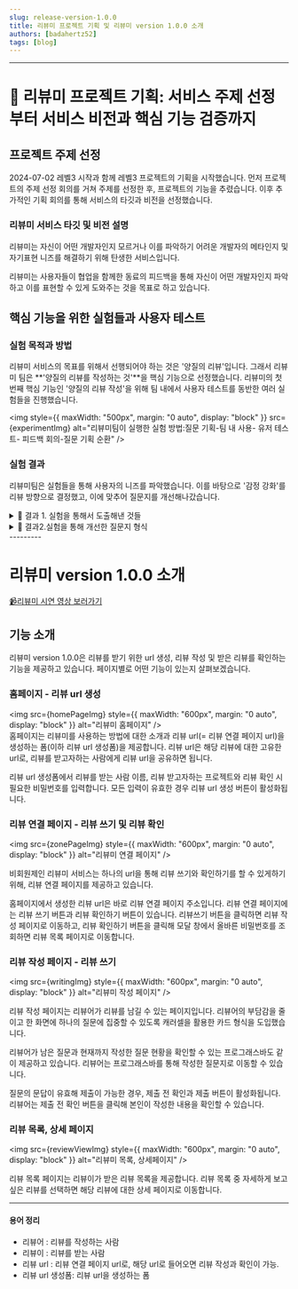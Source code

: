 ```yaml
---
slug: release-version-1.0.0
title: 리뷰미 프로젝트 기획 및 리뷰미 version 1.0.0 소개
authors: [badahertz52]
tags: [blog]
---
```



---

# 🚢 리뷰미 프로젝트 기획: 서비스 주제 선정부터 서비스 비전과 핵심 기능 검증까지

## 프로젝트 주제 선정

2024-07-02 레벨3 시작과 함께 레벨3 프로젝트의 기획을 시작했습니다.
먼저 프로젝트의 주제 선정 회의를 거쳐 주제를 선정한 후, 프로젝트의 기능을 추렸습니다.
이후 추가적인 기획 회의를 통해 서비스의 타깃과 비전을 선정했습니다.

### 리뷰미 서비스 타깃 및 비전 설명

리뷰미는 자신이 어떤 개발자인지 모르거나 이를 파악하기 어려운 개발자의 메타인지 및 자기표현 니즈를 해결하기 위해 탄생한 서비스입니다.

리뷰미는 사용자들이 협업을 함께한 동료의 피드백을 통해 자신이 어떤 개발자인지 파악하고 이를 표현할 수 있게 도와주는 것을 목표로 하고 있습니다.

## 핵심 기능을 위한 실험들과 사용자 테스트

### 실험 목적과 방법

리뷰미 서비스의 목표를 위해서 선행되어야 하는 것은 '양질의 리뷰'입니다. 그래서 리뷰미 팀은 **'양질의 리뷰를 작성하는 것'**을 핵심 기능으로 선정했습니다.
리뷰미의 첫 번째 핵심 기능인 '양질의 리뷰 작성'을 위해 팀 내에서 사용자 테스트를 동반한 여러 실험들을 진행했습니다.

<img
  style={{ maxWidth: "500px", margin: "0 auto", display: "block" }}
  src={experimentImg}
  alt="리뷰미팀이 실행한 실험 방법:질문 기획-팀 내 사용- 유저 테스트- 피드백 회의-질문 기획 순환"
/>

### 실험 결과

리뷰미팀은 실험들을 통해 사용자의 니즈를 파악했습니다. 이를 바탕으로 '감정 강화'를 리뷰 방향으로 결정했고, 이에 맞추어 질문지를 개선해나갔습니다.

<details>
  <summary>🔖 결과 1. 실험을 통해서 도출해낸 것들</summary>
  <div markdown="1">
<ol>
  <li>
    서비스의 1차 사용자 타깃인 우테코 크루들은 날카로운 리뷰보다는 긍정적이며
    부드러운 리뷰 작성을 선호한다.
  </li>
  <li>
    사용자들은 날카로운 피드백이더라도, 자신에 대한 리뷰어(=리뷰를 작성하는
    사람)의 관심이 느껴지면 이를 긍정적으로 받아들인다.
  </li>
  <li>
    사용자들은 리뷰가 정성스럽게 느껴질 때, 메타인지뿐만 아니라 팀워크가
    단단해지는 경험을 한다.
  </li>
  <li>
    리뷰어는 리뷰 작성 시, 리뷰이(= 리뷰를 받는 사람) 과의 기억을 떠올리는 것에
    어려움을 느낀다.
  </li>
  <li>
    리뷰어의 기억 회고 측면에서 서술형은 단점을 가지며, 이를 보안하기 위해 꼬리
    질문과 객관식 질문이 필요하다.
  </li>
  <li>
    선택된 강점 문항이 리뷰이의 강점으로 특정 지어지기 위해서 또는 강점으로써의 신뢰도를 얻기 위해서 선택할 수 있는 강점의 개수를 제한해야 한다.
  </li>
  <li>
    더 많은 리뷰를 작성하고자 하는 니즈를 위해, 추가 리뷰 작성란이 있어야 한다.
  </li>
  <li>
    리뷰어의 리뷰 작성 부담을 줄여주기 위해, 질문 개수는 5개 이하여야 한다.
  </li>
  <li>
    질문 목록을 한 번에 보여주는 것은 리뷰어의 부담감을 높이며 집중력을
    떨어뜨린다.
  </li>
</ol>

  </div>
</details>

<details>
  <summary>🔖 결과2.실험을 통해 개선한 질문지 형식</summary>
  <div markdown="2">
    <ol>
      <li>강점 강화라는 리뷰 방향에 맞추어서 질문지는 '~해요'체를 사용한다.</li>
      <li>
        리뷰미 서비스는 리뷰어와 리뷰이를 이어주는 제3자 역할(=대신 리뷰를
        전해주는 역할)을 한다.
      </li>
      <li>
        첫 질문은 리뷰어의 기억 회고를 도울 수 있는 질문으로 시작하며, 그다음
        질문은 이에 대한 심층적인 리뷰를 할 수 있는 꼬리 질문으로 나아간다.
      </li>
      <li>
        리뷰어의 기억 회고 및 리뷰이의 강점을 선택하는 데 도움을 주기 위해
        객관식을 활용한다.
      </li>
      <li>
        리뷰어가 선택한 리뷰이의 강점에 뒷받침이 되어줄 서술형 문답을 추가한다.
      </li>
      <li>
        단점에 대한 피드백은 단점에서 끝내지 않고, 리뷰어가 리뷰이의 단점을 개선
        방법을 제시해 리뷰이의 '성장'을 함께 고민할 수 있도록 한다.
      </li>
      <li>
        추가적인 리뷰나 응원 등의 전하고 싶은 말이 있는 리뷰어를 위한, 서술형
        문답을 추가한다. 단, 해당 문답은 선택형으로 리뷰어에게 선택권을 준다.
      </li>
      <li>
        리뷰어의 리뷰 작성에 대한 부담감을 줄이고자 한 화면에 하나의 질문만
        나오는 캐러셀을 이용한 카드 형식을 사용한다.
      </li>
      <li>
        리뷰 제출 전, 리뷰어가 자신이 작성한 리뷰를 확인할 수 있는 기능(ex
        모달)을 제공한다.
      </li>
    </ol>
  </div>
</details>
---------

# 리뷰미 version 1.0.0 소개

[📹리뷰미 시연 영상 보러가기](https://github.com/woowacourse-teams/2024-review-me/wiki/REVIEW-ME-1.0.0-%EB%B0%B0%ED%8F%AC-%EC%8B%9C%EC%97%B0-%EC%98%81%EC%83%81)

## 기능 소개

리뷰미 version 1.0.0은 리뷰를 받기 위한 url 생성, 리뷰 작성 및 받은 리뷰를 확인하는 기능을 제공하고 있습니다. 페이지별로 어떤 기능이 있는지 살펴보겠습니다.

### 홈페이지 - 리뷰 url 생성

<img
  src={homePageImg}
  style={{ maxWidth: "600px", margin: "0 auto", display: "block" }}
  alt="리뷰미 홈페이지"
/>
<br />
홈페이지는 리뷰미를 사용하는 방법에 대한 소개과 리뷰 url(= 리뷰 연결 페이지
url)을 생성하는 폼(이하 리뷰 url 생성폼)을 제공합니다. 리뷰 url은 해당 리뷰에
대한 고유한 url로, 리뷰를 받고자하는 사람에게 리뷰 url을 공유하면 됩니다.

리뷰 url 생성폼에서 리뷰를 받는 사람 이름, 리뷰 받고자하는 프로젝트와 리뷰 확인 시 필요한 비밀번호를 입력합니다. 모든 입력이 유효한 경우 리뷰 url 생성 버튼이 활성화됩니다.

### 리뷰 연결 페이지 - 리뷰 쓰기 및 리뷰 확인

<img
  src={zonePageImg}
  style={{ maxWidth: "600px", margin: "0 auto", display: "block" }}
  alt="리뷰미 연결 페이지"
/>
<br />

비회원제인 리뷰미 서비스는 하나의 url을 통해 리뷰 쓰기와 확인하기를 할 수 있게하기위해, 리뷰 연결 페이지를 제공하고 있습니다.

홈페이지에서 생성한 리뷰 url은 바로 리뷰 연결 페이지 주소입니다.
리뷰 연결 페이지에는 리뷰 쓰기 버튼과 리뷰 확인하기 버튼이 있습니다. 리뷰쓰기 버튼을 클릭하면 리뷰 작성 페이지로 이동하고, 리뷰 확인하기 버튼을 클릭해 모달 창에서 올바른 비밀번호를 조회하면 리뷰 목록 페이지로 이동합니다.

### 리뷰 작성 페이지 - 리뷰 쓰기

<img
  src={writingImg}
  style={{ maxWidth: "600px", margin: "0 auto", display: "block" }}
  alt="리뷰미 작성 페이지"
/>
<br />

리뷰 작성 페이지는 리뷰어가 리뷰를 남길 수 있는 페이지입니다. 리뷰어의 부담감을 줄이고 한 화면에 하나의 질문에 집중할 수 있도록 캐러셀을 활용한 카드 형식을 도입했습니다.

리뷰어가 남은 질문과 현재까지 작성한 질문 현황을 확인할 수 있는 프로그래스바도 같이 제공하고 있습니다. 리뷰어는 프로그래스바를 통해 작성한 질문지로 이동할 수 있습니다.

질문의 문답이 유효해 제출이 가능한 경우, 제출 전 확인과 제출 버튼이 활성화됩니다. 리뷰어는 제출 전 확인 버튼을 클릭해 본인이 작성한 내용을 확인할 수 있습니다.

### 리뷰 목록, 상세 페이지

<img
  src={reviewViewImg}
  style={{ maxWidth: "600px", margin: "0 auto", display: "block" }}
  alt="리뷰미 목록, 상세페이지"
/>
<br />

리뷰 목록 페이지는 리뷰이가 받은 리뷰 목록을 제공합니다. 리뷰 목록 중 자세하게 보고 싶은 리뷰를 선택하면 해당 리뷰에 대한 상세 페이지로 이동합니다.

---

#### 용어 정리

- 리뷰어 : 리뷰를 작성하는 사람
- 리뷰이 : 리뷰를 받는 사람
- 리뷰 url : 리뷰 연결 페이지 url로, 해당 url로 들어오면 리뷰 작성과 확인이 가능.
- 리뷰 url 생성폼: 리뷰 url을 생성하는 폼
